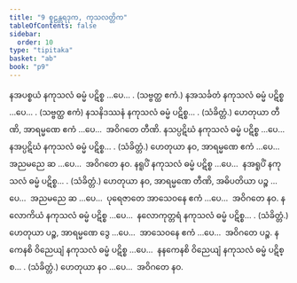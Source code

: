 ```yaml
---
title: "9 စူဠန္တရဒုက, ကုသလတ္တိက"
tableOfContents: false
sidebar:
  order: 10
type: "tipitaka"
basket: "ab"
book: "p9"
---
```



<DynamicBreadcrumb />

<Division number="42" book="p9" e="ch" v="40" p="115">

<Paragraph number="118" book="p9">
နအပစ္စယံ နကုသလံ ဓမ္မံ ပဋိစ္စ …ပေ… . (သဗ္ဗတ္ထ ဧကံ.)
</Paragraph>

<Paragraph number="119" book="p9">
နအသင်္ခတံ နကုသလံ ဓမ္မံ ပဋိစ္စ …ပေ… . (သဗ္ဗတ္ထ ဧကံ)
</Paragraph>

</Division>
<Division number="43" book="p9" e="ch" v="40" p="115">

<Paragraph number="120" book="p9">
နသနိဒဿနံ နကုသလံ ဓမ္မံ ပဋိစ္စ… . (သံခိတ္တံ.)
</Paragraph>

<Paragraph number="121" book="p9">
ဟေတုယာ တီဏိ, အာရမ္မဏေ ဧကံ …ပေ…  အဝိဂတေ တီဏိ.
</Paragraph>

</Division>
<Division number="44" book="p9" e="ch" v="40" p="115">

<Paragraph number="122" book="p9">
နသပ္ပဋိဃံ နကုသလံ ဓမ္မံ ပဋိစ္စ …ပေ…  နအပ္ပဋိဃံ နကုသလံ ဓမ္မံ ပဋိစ္စ… . (သံခိတ္တံ.)
</Paragraph>

<Paragraph number="123" book="p9">
ဟေတုယာ နဝ, အာရမ္မဏေ ဧကံ …ပေ…  အညမညေ ဆ …ပေ…  အဝိဂတေ နဝ.
</Paragraph>

</Division>
<Division number="45" book="p9" e="ch" v="40" p="115">

<Paragraph number="124" book="p9">
နရူပိံ နကုသလံ ဓမ္မံ ပဋိစ္စ …ပေ…  နအရူပိံ နကုသလံ ဓမ္မံ ပဋိစ္စ… . (သံခိတ္တံ.)
</Paragraph>

<Paragraph number="125" book="p9">
ဟေတုယာ နဝ, အာရမ္မဏေ တီဏိ, အဓိပတိယာ ပဉ္စ …ပေ…  အညမညေ ဆ …ပေ…  ပုရေဇာတေ အာသေဝနေ ဧကံ …ပေ…  အဝိဂတေ နဝ.
</Paragraph>

</Division>
<Division number="46" book="p9" e="ch" v="40" p="115">

<Paragraph number="126" book="p9">
နလောကိယံ နကုသလံ ဓမ္မံ ပဋိစ္စ …ပေ…  နလောကုတ္တရံ နကုသလံ ဓမ္မံ ပဋိစ္စ… . (သံခိတ္တံ.)
</Paragraph>

<Paragraph number="127" book="p9">
ဟေတုယာ ပဉ္စ, အာရမ္မဏေ ဒွေ …ပေ…  အာသေဝနေ ဧကံ …ပေ…  အဝိဂတေ ပဉ္စ.
</Paragraph>

</Division>
<Division number="47" book="p9" e="ch" v="40" p="115">

<Paragraph number="128" book="p9">
နကေနစိ ဝိညေယျံ နကုသလံ ဓမ္မံ ပဋိစ္စ …ပေ…  နနကေနစိ ဝိညေယျံ နကုသလံ ဓမ္မံ ပဋိစ္စ… . (သံခိတ္တံ.)
</Paragraph>

<Paragraph number="129" book="p9">
ဟေတုယာ နဝ …ပေ…  အဝိဂတေ နဝ.
</Paragraph>
</Division>